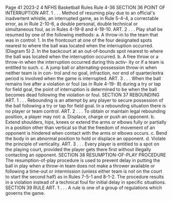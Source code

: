 Page 41 2023-2 4 NFHS Basketball Rules Rule 4-36 SECTION 36 POINT OF INTERRUPTION ART. 1 . . . Method of resuming play due to an official's inadvertent whistle, an interrupted game, as in Rule 5-4-4, a correctable error, as in Rule 2-10-6, a double personal, double technical or simultaneous foul, as in Rules 4-19-8 and 4-19-10. ART. 2 . . . Play shall be resumed by one of the following methods: a. A throw-in to the team that was in control: 1. In the frontcourt at one of the four designated spots nearest to where the ball was located when the interruption occurred. (Diagram 5) 2. In the backcourt at an out-of-bounds spot nearest to where the ball was located when the interruption occurred. b. A free throw or a throw-in when the interruption occurred during this activ- ity or if a team is entitled to such. c. A jump ball or alternating-possession throw-in when neither team is in con- trol and no goal, infraction, nor end of quarter/extra period is involved when the game is interrupted. ART. 3 . . . When the ball remains live after a violation or foul (as in Rule 4-19- 8) during a try or tap for field goal, the point of interruption is determined to be when the ball becomes dead following the violation or foul. SECTION 37 REBOUNDING ART. 1 . . . Rebounding is an attempt by any player to secure possession of the ball following a try or tap for field goal. In a rebounding situation there is no player or team control. ART. 2 . . . To obtain or maintain legal rebounding position, a player may not: a. Displace, charge or push an opponent. b. Extend shoulders, hips, knees or extend the arms or elbows fully or partially in a position other than vertical so that the freedom of movement of an opponent is hindered when contact with the arms or elbows occurs. c. Bend the body in an abnormal position to hold or displace an opponent. d. Violate the principle of verticality. ART. 3 . . . Every player is entitled to a spot on the playing court, provided the player gets there first without illegally contacting an opponent. SECTION 38 RESUMPTION-OF-PLAY PROCEDURE The resumption-of-play procedure is used to prevent delay in putting the ball in play when a throw-in team does not make a thrower available or following a time-out or intermission (unless either team is not on the court to start the second half) as in Rules 7-5-1 and 8-1-2. The procedure results in a violation instead of a technical foul for initial delay in specific situations. SECTION 39 RULE ART. 1 . . . A rule is one of a group of regulations which governs the game.